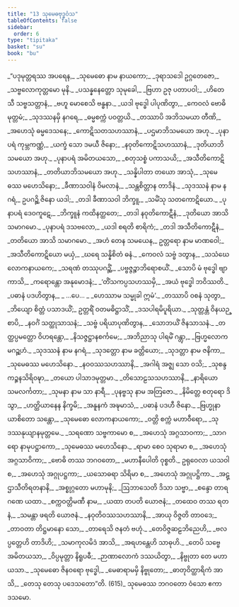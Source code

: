 ```yaml
---
title: "13 သုမေဓဗုဒ္ဓဝံသ"
tableOfContents: false
sidebar:
  order: 6
type: "tipitaka"
basket: "su"
book: "bu"
---
```



<DynamicBreadcrumb />

<Division number="1" book="bu">

<Paragraph number="598" type="verses" book="bu">
_“ပဒုမုတ္တရဿ အပရေန,_  
_သုမေဓော နာမ နာယကော;_  
_ဒုရာသဒေါ ဥဂ္ဂတေဇော,_  
_သဗ္ဗလောကုတ္တမော မုနိ._  

</Paragraph>

</Division>
<Division number="2" book="bu">

<Paragraph number="599" type="verses" book="bu">
_ပသန္နနေတ္တော သုမုခေါ,_  
_ဗြဟာ ဥဇု ပတာပဝါ;_  
_ဟိတေသီ သဗ္ဗသတ္တာနံ,_  
_ဗဟူ မောစေသိ ဗန္ဓနာ._  

</Paragraph>

</Division>
<Division number="3" book="bu">

<Paragraph number="600" type="verses" book="bu">
_ယဒါ ဗုဒ္ဓေါ ပါပုဏိတွာ,_  
_ကေဝလံ ဗောဓိမုတ္တမံ;_  
_သုဒဿနမှိ နဂရေ,_  
_ဓမ္မစက္ကံ ပဝတ္တယိ._  

</Paragraph>

</Division>
<Division number="4" book="bu">

<Paragraph number="601" type="verses" book="bu">
_တဿာပိ အဘိသမယာ တီဏိ,_  
_အဟေသုံ ဓမ္မဒေသနေ;_  
_ကောဋိသတသဟဿာနံ,_  
_ပဌမာဘိသမယော အဟု._  

</Paragraph>

</Division>
<Division number="5" book="bu">

<Paragraph number="602" type="verses" book="bu">
_ပုနာပရံ ကုမ္ဘကဏ္ဏံ,_  
_ယက္ခံ သော ဒမယီ ဇိနော;_  
_နဝုတိကောဋိသဟဿာနံ,_  
_ဒုတိယာဘိသမယော အဟု._  

</Paragraph>

</Division>
<Division number="6" book="bu">

<Paragraph number="603" type="verses" book="bu">
_ပုနာပရံ အမိတယသော,_  
_စတုသစ္စံ ပကာသယိ;_  
_အသီတိကောဋိသဟဿာနံ,_  
_တတိယာဘိသမယော အဟု._  

</Paragraph>

</Division>
<Division number="7" book="bu">

<Paragraph number="604" type="verses" book="bu">
_သန္နိပါတာ တယော အာသုံ,_  
_သုမေဓဿ မဟေသိနော;_  
_ခီဏာသဝါနံ ဝိမလာနံ,_  
_သန္တစိတ္တာန တာဒိနံ._  

</Paragraph>

</Division>
<Division number="8" book="bu">

<Paragraph number="605" type="verses" book="bu">
_သုဒဿနံ နာမ နဂရံ,_  
ဥပဂဉ္ဆိ ဇိနော ယဒါ;_  
_တဒါ ခီဏာသဝါ ဘိက္ခူ,_  
_သမိံသု သတကောဋိယော._  

</Paragraph>

</Division>
<Division number="9" book="bu">

<Paragraph number="606" type="verses" book="bu">
_ပုနာပရံ ဒေဝကူဋေ,_  
_ဘိက္ခူနံ ကထိနတ္ထတေ;_  
_တဒါ နဝုတိကောဋီနံ,_  
_ဒုတိယော အာသိ သမာဂမော._  

</Paragraph>

</Division>
<Division number="10" book="bu">

<Paragraph number="607" type="verses" book="bu">
_ပုနာပရံ ဒသဗလော,_  
_ယဒါ စရတိ စာရိကံ;_  
_တဒါ အသီတိကောဋီနံ,_  
_တတိယော အာသိ သမာဂမော._  

</Paragraph>

</Division>
<Division number="11" book="bu">

<Paragraph number="608" type="verses" book="bu">
_အဟံ တေန သမယေန,_  
ဥတ္တရော နာမ မာဏဝေါ;_  
_အသီတိကောဋိယော မယှံ,_  
_ဃရေ သန္နိစိတံ ဓနံ._  

</Paragraph>

</Division>
<Division number="12" book="bu">

<Paragraph number="609" type="verses" book="bu">
_ကေဝလံ သဗ္ဗံ ဒတွာန,_  
_သသံဃေ လောကနာယကေ;_  
_သရဏံ တဿုပဂဉ္ဆိံ,_  
_ပဗ္ဗဇ္ဇဉ္စာဘိရောစယိံ._  

</Paragraph>

</Division>
<Division number="13" book="bu">

<Paragraph number="610" type="verses" book="bu">
_သောပိ မံ ဗုဒ္ဓေါ ဗျာကာသိ,_  
_ကရောန္တော အနုမောဒနံ;_  
_‘တိံသကပ္ပသဟဿမှိ,_  
_အယံ ဗုဒ္ဓေါ ဘဝိဿတိ._  

</Paragraph>

</Division>
<Division number="14" book="bu">

<Paragraph number="611" type="verses" book="bu">
_ပဓာနံ ပဒဟိတွာန,_  
_ …ပေ… _  
_ဟေဿာမ သမ္မုခါ ဣမံ’._  

</Paragraph>

</Division>
<Division number="15" book="bu">

<Paragraph number="612" type="verses" book="bu">
_တဿာပိ ဝစနံ သုတွာ,_  
_ဘိယျော စိတ္တံ ပသာဒယိံ;_  
ဥတ္တရိံ ဝတမဓိဋ္ဌာသိံ,_  
_ဒသပါရမိပူရိယာ._  

</Paragraph>

</Division>
<Division number="16" book="bu">

<Paragraph number="613" type="verses" book="bu">
_သုတ္တန္တံ ဝိနယဉ္စာပိ,_  
_နဝင်္ဂံ သတ္ထုသာသနံ;_  
_သဗ္ဗံ ပရိယာပုဏိတွာန,_  
_သောဘယိံ ဇိနသာသနံ._  

</Paragraph>

</Division>
<Division number="17" book="bu">

<Paragraph number="614" type="verses" book="bu">
_တတ္ထပ္ပမတ္တော ဝိဟရန္တော,_  
_နိသဇ္ဇဋ္ဌာနစင်္ကမေ;_  
_အဘိညာသု ပါရမိံ ဂန္တွာ,_  
_ဗြဟ္မလောကမဂဉ္ဆဟံ._  

</Paragraph>

</Division>
<Division number="18" book="bu">

<Paragraph number="615" type="verses" book="bu">
_သုဒဿနံ နာမ နဂရံ,_  
_သုဒတ္တော နာမ ခတ္တိယော;_  
_သုဒတ္တာ နာမ ဇနိကာ,_  
_သုမေဓဿ မဟေသိနော._  

</Paragraph>

</Division>
<Division number="19" book="bu">

<Paragraph number="616" type="verses" book="bu">
_နဝဝဿသဟဿာနိ,_  
_အဂါရံ အဇ္ဈ သော ဝသိ;_  
_သုစန္ဒကဉ္စနသိရိဝဍ္ဎာ,_  
_တယော ပါသာဒမုတ္တမာ._  

</Paragraph>

</Division>
<Division number="20" book="bu">

<Paragraph number="617" type="verses" book="bu">
_တိသောဠသသဟဿာနိ,_  
_နာရိယော သမလင်္ကတာ;_  
_သုမနာ နာမ သာ နာရီ,_  
_ပုနဗ္ဗသု နာမ အတြဇော._  

</Paragraph>

</Division>
<Division number="21" book="bu">

<Paragraph number="618" type="verses" book="bu">
_နိမိတ္တေ စတုရော ဒိသွာ,_  
_ဟတ္ထိယာနေန နိက္ခမိ;_  
_အနူနကံ အဍ္ဎမာသံ,_  
_ပဓာနံ ပဒဟီ ဇိနော._  

</Paragraph>

</Division>
<Division number="22" book="bu">

<Paragraph number="619" type="verses" book="bu">
_ဗြဟ္မုနာ ယာစိတော သန္တော,_  
_သုမေဓော လောကနာယကော;_  
_ဝတ္တိ စက္ကံ မဟာဝီရော,_  
_သုဒဿနုယျာနမုတ္တမေ._  

</Paragraph>

</Division>
<Division number="23" book="bu">

<Paragraph number="620" type="verses" book="bu">
_သရဏော သဗ္ဗကာမော စ,_  
_အဟေသုံ အဂ္ဂသာဝကာ;_  
_သာဂရော နာမုပဋ္ဌာကော,_  
_သုမေဓဿ မဟေသိနော._  

</Paragraph>

</Division>
<Division number="24" book="bu">

<Paragraph number="621" type="verses" book="bu">
_ရာမာ စေဝ သုရာမာ စ,_  
_အဟေသုံ အဂ္ဂသာဝိကာ;_  
_ဗောဓိ တဿ ဘဂဝတော,_  
_မဟာနီပေါတိ ဝုစ္စတိ._  

</Paragraph>

</Division>
<Division number="25" book="bu">

<Paragraph number="622" type="verses" book="bu">
ဥရုဝေလာ ယသဝါ စ,_  
_အဟေသုံ အဂ္ဂုပဋ္ဌကာ;_  
_ယသောဓရာ သိရိမာ စ,_  
_အဟေသုံ အဂ္ဂုပဋ္ဌိကာ._  

</Paragraph>

</Division>
<Division number="26" book="bu">

<Paragraph number="623" type="verses" book="bu">
_အဋ္ဌာသီတိရတနာနိ,_  
_အစ္စုဂ္ဂတော မဟာမုနိ;_  
_ဩဘာသေတိ ဒိသာ သဗ္ဗာ,_  
_စန္ဒော တာရဂဏေ ယထာ._  

</Paragraph>

</Division>
<Division number="27" book="bu">

<Paragraph number="624" type="verses" book="bu">
_စက္ကဝတ္တိမဏီ နာမ,_  
_ယထာ တပတိ ယောဇနံ;_  
_တထေဝ တဿ ရတနံ,_  
_သမန္တာ ဖရတိ ယောဇနံ._  

</Paragraph>

</Division>
<Division number="28" book="bu">

<Paragraph number="625" type="verses" book="bu">
_နဝုတိဝဿသဟဿာနိ,_  
_အာယု ဝိဇ္ဇတိ တာဝဒေ;_  
_တာဝတာ တိဋ္ဌမာနော သော,_  
_တာရေသိ ဇနတံ ဗဟုံ._  

</Paragraph>

</Division>
<Division number="29" book="bu">

<Paragraph number="626" type="verses" book="bu">
_တေဝိဇ္ဇဆဠဘိညေဟိ,_  
_ဗလပ္ပတ္တေဟိ တာဒိဟိ;_  
_သမာကုလမိဒံ အာသိ,_  
_အရဟန္တေဟိ သာဓုဟိ._  

</Paragraph>

</Division>
<Division number="30" book="bu">

<Paragraph number="627" type="verses" book="bu">
_တေပိ သဗ္ဗေ အမိတယသာ,_  
_ဝိပ္ပမုတ္တာ နိရူပဓီ;_  
_ဉာဏာလောကံ ဒဿယိတွာ,_  
_နိဗ္ဗုတာ တေ မဟာယသာ._  

</Paragraph>

</Division>
<Division number="31" book="bu">

<Paragraph number="628" type="verses" book="bu">
_သုမေဓော ဇိနဝရော ဗုဒ္ဓေါ,_  
_မေဓာရာမမှိ နိဗ္ဗုတော;_  
_ဓာတုဝိတ္ထာရိကံ အာသိ,_  
_တေသု တေသု ပဒေသတော”တိ. (615)_  


</Paragraph>
</Division>

<Paragraph number="629" type="center" book="bu">
သုမေဓဿ ဘဂဝတော ဝံသော ဧကာဒသမော.
</Paragraph>